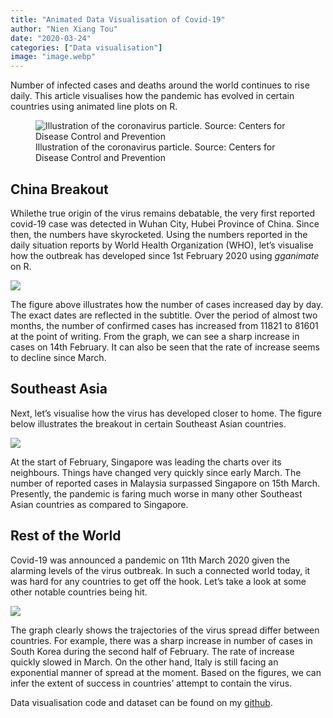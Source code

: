 ```yaml
---
title: "Animated Data Visualisation of Covid-19"
author: "Nien Xiang Tou"
date: "2020-03-24"
categories: ["Data visualisation"]
image: "image.webp"
---
```


Number of infected cases and deaths around the world continues to rise daily. This article visualises how the pandemic has evolved in certain countries using animated line plots on R.

![Illustration of the coronavirus particle. Source: Centers for Disease Control and Prevention](image.webp){fig-align="center"}

## China Breakout

Whilethe true origin of the virus remains debatable, the very first reported covid-19 case was detected in Wuhan City, Hubei Province of China. Since then, the numbers have skyrocketed. Using the numbers reported in the daily situation reports by World Health Organization (WHO), let's visualise how the outbreak has developed since 1st February 2020 using *gganimate* on R.

![](image2.gif){fig-align="center"}

The figure above illustrates how the number of cases increased day by day. The exact dates are reflected in the subtitle. Over the period of almost two months, the number of confirmed cases has increased from 11821 to 81601 at the point of writing. From the graph, we can see a sharp increase in cases on 14th February. It can also be seen that the rate of increase seems to decline since March.

## Southeast Asia

Next, let's visualise how the virus has developed closer to home. The figure below illustrates the breakout in certain Southeast Asian countries.

![](image3.gif){fig-align="center"}

At the start of February, Singapore was leading the charts over its neighbours. Things have changed very quickly since early March. The number of reported cases in Malaysia surpassed Singapore on 15th March. Presently, the pandemic is faring much worse in many other Southeast Asian countries as compared to Singapore.

## Rest of the World

Covid-19 was announced a pandemic on 11th March 2020 given the alarming levels of the virus outbreak. In such a connected world today, it was hard for any countries to get off the hook. Let's take a look at some other notable countries being hit.

![](image4.gif){fig-align="center"}

The graph clearly shows the trajectories of the virus spread differ between countries. For example, there was a sharp increase in number of cases in South Korea during the second half of February. The rate of increase quickly slowed in March. On the other hand, Italy is still facing an exponential manner of spread at the moment. Based on the figures, we can infer the extent of success in countries' attempt to contain the virus.

Data visualisation code and dataset can be found on my [github](https://github.com/nxrunning/codelibrary/tree/nxrunning-covid19).
